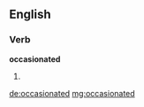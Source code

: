 ==English==

===Verb===
'''occasionated'''

# {{past of|[[occasionate]]}}

[[de:occasionated]]
[[mg:occasionated]]